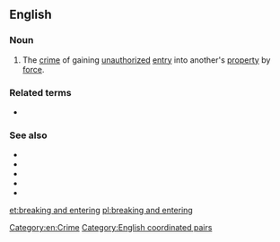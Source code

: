 {{also|breaking-and-entering}}
==English==

===Noun===
{{en-noun|head=[[breaking]] and [[entering]]|-}}
# {{lb|en|legal}} The [[crime]] of gaining [[unauthorized]] [[entry]] into another's [[property]] by [[force]].

===Related terms===
* {{l|en|break and enter}}

===See also===
* {{projectlink|wikipedia}}
* {{l|en|burglary}}
* {{l|en|housebreaking}}
* {{l|en|larceny}}
* {{l|en|B&E}}

[[Category:en:Crime]]
[[Category:English coordinated pairs]]
[[et:breaking and entering]]
[[pl:breaking and entering]]